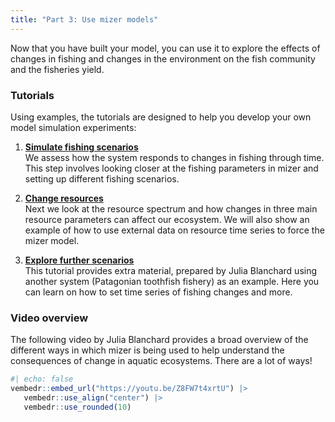 ```yaml
---
title: "Part 3: Use mizer models"
---
```


Now that you have built your model, you can use it to explore the effects of changes in fishing and changes in the environment on the fish community and the fisheries yield. 


### Tutorials

Using examples, the tutorials are designed to help you develop your own model simulation experiments:

1.  [**Simulate fishing scenarios**](fishing-scenarios.qmd)\
    We assess how the system responds to changes in fishing through time. This step involves looking closer at the fishing parameters in mizer and setting up different fishing scenarios.

2.  [**Change resources**](change-resources.qmd)\
    Next we look at the resource spectrum and how changes in three main resource parameters can affect our ecosystem. We will also show an example of how to use external data on resource time series to force the mizer model.

3.  [**Explore further scenarios**](further-scenarios.qmd)\
    This tutorial provides extra material, prepared by Julia Blanchard using another system (Patagonian toothfish fishery) as an example. Here you can learn on how to set time series of fishing changes and more.

### Video overview

The following video by Julia Blanchard provides a broad overview of the different ways in which mizer is being used to help understand the consequences of change in aquatic ecosystems. There are a lot of ways!

```r
#| echo: false
vembedr::embed_url("https://youtu.be/Z8FW7t4xrtU") |>
   vembedr::use_align("center") |>
   vembedr::use_rounded(10)
```
